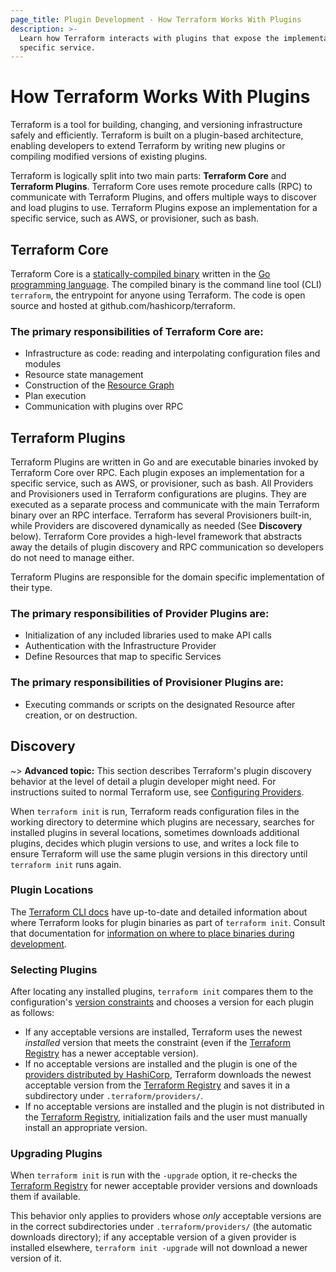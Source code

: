 ```yaml
---
page_title: Plugin Development - How Terraform Works With Plugins
description: >-
  Learn how Terraform interacts with plugins that expose the implementation of a
  specific service.
---
```


# How Terraform Works With Plugins

Terraform is a tool for building, changing, and versioning infrastructure safely
and efficiently. Terraform is built on a plugin-based architecture, enabling
developers to extend Terraform by writing new plugins or compiling modified
versions of existing plugins.

Terraform is logically split into two main parts: **Terraform Core** and
**Terraform Plugins**. Terraform Core uses remote procedure calls (RPC) to
communicate with Terraform Plugins, and offers multiple ways to discover and
load plugins to use.  Terraform Plugins expose an implementation for a specific
service, such as AWS, or provisioner, such as bash.

## Terraform Core

Terraform Core is a [statically-compiled binary][0] written in the [Go
programming language][1]. The compiled binary is the command line tool (CLI)
`terraform`, the entrypoint for anyone using Terraform. The code is open source
and hosted at github.com/hashicorp/terraform.

### The primary responsibilities of Terraform Core are:

- Infrastructure as code: reading and interpolating configuration files and
  modules
- Resource state management
- Construction of the [Resource Graph](/terraform/internals/graph)
- Plan execution
- Communication with plugins over RPC

## Terraform Plugins

Terraform Plugins are written in Go and are executable binaries invoked by
Terraform Core over RPC. Each plugin exposes an implementation for a specific
service, such as AWS, or provisioner, such as bash. All Providers and
Provisioners used in Terraform configurations are plugins. They are executed as
a separate process and communicate with the main Terraform binary over an RPC
interface. Terraform has several Provisioners built-in, while Providers are
discovered dynamically as needed (See **Discovery** below). Terraform Core provides
a high-level framework that abstracts away the details of plugin discovery and
RPC communication so developers do not need to manage either.

Terraform Plugins are responsible for the domain specific implementation of
their type.

### The primary responsibilities of Provider Plugins are:

- Initialization of any included libraries used to make API calls
- Authentication with the Infrastructure Provider
- Define Resources that map to specific Services

### The primary responsibilities of Provisioner Plugins are:

- Executing commands or scripts on the designated Resource after creation, or on
  destruction.

## Discovery

~> **Advanced topic:** This section describes Terraform's plugin discovery
behavior at the level of detail a plugin developer might need. For instructions
suited to normal Terraform use, see [Configuring Providers](/terraform/language/providers/configuration).

When `terraform init` is run, Terraform reads configuration files in the working
directory to determine which plugins are necessary, searches for installed
plugins in several locations, sometimes downloads additional plugins, decides
which plugin versions to use, and writes a lock file to ensure Terraform will
use the same plugin versions in this directory until `terraform init` runs
again.

### Plugin Locations

The [Terraform CLI
docs](/terraform/cli/config/config-file#provider-installation)
have up-to-date and detailed information about where Terraform looks for plugin
binaries as part of `terraform init`. Consult that documentation for
[information on where to place binaries during
development](/terraform/cli/config/config-file#development-overrides-for-provider-developers).

### Selecting Plugins

After locating any installed plugins, `terraform init` compares them to the
configuration's [version constraints](/terraform/language/providers/configuration#provider-versions)
and chooses a version for each plugin as follows:

- If any acceptable versions are installed, Terraform uses the newest
  _installed_ version that meets the constraint (even if the
  [Terraform Registry](https://registry.terraform.io/)
  has a newer acceptable version).
- If no acceptable versions are installed and the plugin is one of the
  [providers distributed by HashiCorp](/terraform/language/providers), Terraform
  downloads the newest acceptable version from the [Terraform Registry](https://registry.terraform.io/)
  and saves it in a subdirectory under `.terraform/providers/`.
- If no acceptable versions are installed and the plugin is not distributed in
  the [Terraform Registry](https://registry.terraform.io/), initialization
  fails and the user must manually install an appropriate version.

### Upgrading Plugins

When `terraform init` is run with the `-upgrade` option, it re-checks the
[Terraform Registry](https://registry.terraform.io/) for newer acceptable
provider versions and downloads them if available.

This behavior only applies to providers whose _only_ acceptable versions are in
the correct subdirectories under `.terraform/providers/` (the automatic downloads
directory); if any acceptable version of a given provider is installed
elsewhere, `terraform init -upgrade` will not download a newer version of it.

[0]: https://en.wikipedia.org/wiki/Static_build#Static_building

[1]: https://golang.org/